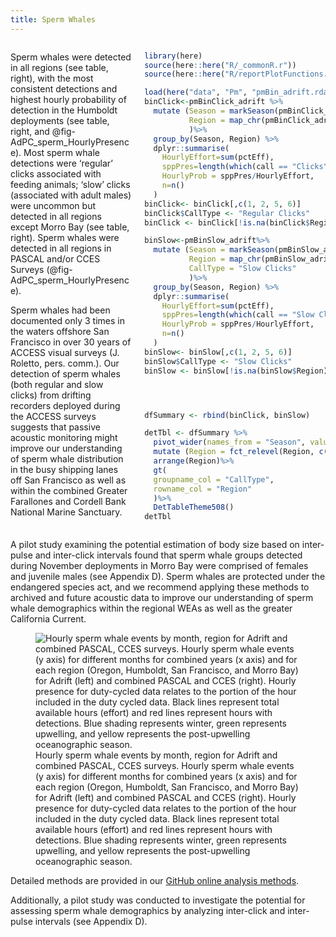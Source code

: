 ```yaml
---
title: Sperm Whales
---
```


::: columns
::: {.column width="40%"}

Sperm whales were detected in all regions (see table, right), with the most consistent detections and highest hourly probability of detection in the Humboldt deployments (see table, right, and @fig-AdPC_sperm_HourlyPresence). Most sperm whale detections were ‘regular’ clicks associated with feeding animals; ‘slow’ clicks (associated with adult males) were uncommon but detected in all regions except Morro Bay (see table, right). Sperm whales were detected in all regions in PASCAL and/or CCES Surveys (@fig-AdPC_sperm_HourlyPresence).

Sperm whales had been documented only 3 times in the waters offshore San Francisco in over 30 years of ACCESS visual surveys (J. Roletto, pers. comm.). Our detection of sperm whales (both regular and slow clicks) from drifting recorders deployed during the ACCESS surveys suggests that passive acoustic monitoring might improve our understanding of sperm whale distribution in the busy shipping lanes off San Francisco as well as within the combined Greater Farallones and Cordell Bank National Marine Sanctuary.

:::

::: {.column width="60%"}

```r
library(here)
source(here::here("R/_commonR.r"))
source(here::here("R/reportPlotFunctions.r"))

load(here("data", "Pm", "pmBin_adrift.rdata"))
binClick<-pmBinClick_adrift %>%
  mutate (Season = markSeason(pmBinClick_adrift$UTC),
          Region = map_chr(pmBinClick_adrift$Latitude, find_region)
          )%>%
  group_by(Season, Region) %>%
  dplyr::summarise(
    HourlyEffort=sum(pctEff),
    sppPres=length(which(call == "Clicks")),
    HourlyProb = sppPres/HourlyEffort,
    n=n()
  )
binClick<- binClick[,c(1, 2, 5, 6)]
binClick$CallType <- "Regular Clicks"
binClick <- binClick[!is.na(binClick$Region),]

binSlow<-pmBinSlow_adrift%>%
  mutate (Season = markSeason(pmBinSlow_adrift$UTC),
          Region = map_chr(pmBinSlow_adrift$Latitude, find_region),
          CallType = "Slow Clicks"
          )%>%
  group_by(Season, Region) %>%
  dplyr::summarise(
    HourlyEffort=sum(pctEff),
    sppPres=length(which(call == "Slow Clicks")),
    HourlyProb = sppPres/HourlyEffort,
    n=n()
  )
binSlow<- binSlow[,c(1, 2, 5, 6)]
binSlow$CallType <- "Slow Clicks"
binSlow <- binSlow[!is.na(binSlow$Region),]




dfSummary <- rbind(binClick, binSlow)

detTbl <- dfSummary %>%
  pivot_wider(names_from = "Season", values_from = c("HourlyProb", "n"))%>%
  mutate (Region = fct_relevel(Region, c("Oregon", "Humboldt", "San Francisco", "Morro Bay")))%>%
  arrange(Region)%>%
  gt(
  groupname_col = "CallType",
  rowname_col = "Region"
  )%>%
  DetTableTheme508()
detTbl
```

:::
:::



A pilot study examining the potential estimation of body size based on inter-pulse and inter-click intervals found that sperm whale groups detected during November deployments in Morro Bay were comprised of females and juvenile males (see Appendix D). Sperm whales are protected under the endangered species act, and we recommend applying these methods to archived and future acoustic data to improve our understanding of sperm whale demographics within the regional WEAs as well as the greater California Current.


![Hourly sperm whale events by month, region for Adrift and combined PASCAL, CCES surveys. Hourly sperm whale events (y axis) for different months for combined years (x axis) and for each region (Oregon, Humboldt, San Francisco, and Morro Bay) for Adrift (left) and combined PASCAL and CCES (right). Hourly presence for duty-cycled data relates to the portion of the hour included in the duty cycled data. Black lines represent total available hours (effort) and red lines represent hours with detections. Blue shading represents winter, green represents upwelling, and yellow represents the post-upwelling oceanographic season.](/figs/AdPC_sperm_HourlyPresence.png){#fig-AdPC_sperm_HourlyPresence fig-alt="Hourly presence of sperm whales detected during the Adrift study (left graph) and the combined PASCAL/CCES surveys (right graph). Detections in Oregon are shown in the top graphs, then Humboldt, San Francisco, and Morro Bay at the bottom. The number of hours is provided on the x-axis, and the date on the y-axis, with seasons shaded in blue for winter, green for upwelling, and yellow for the post-upwelling season. Effort is outlined with a black line, and hours of effort with detections are highlighted in red. Sperm whale detections varied by region and between the Adrift and combined PASCAL/CCES surveys, with higher detection rates in the Humboldt region."}





Detailed methods are provided in our [GitHub online analysis methods](https://sael-swfsc.github.io/adrift-analysis-methods/content/ToothedWhales/SpermWhales-Detection.html).

Additionally, a pilot study was conducted to investigate the potential for assessing sperm whale demographics by analyzing inter-click and inter-pulse intervals (see Appendix D).
